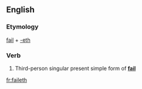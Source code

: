 ==English==

===Etymology===
[[fail]] + [[-eth]]

===Verb===
{{head|en|verb form}}

# {{context|archaic|lang=en}} Third-person singular present simple form of '''[[fail]]'''

[[fr:faileth]]